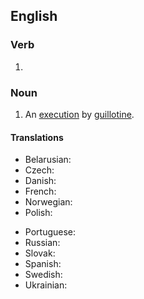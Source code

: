 ==English==

===Verb===
{{head|en|verb form}}

# {{present participle of|en|guillotine|nocat=1}}

===Noun===
{{en-noun}}

# An [[execution]] by [[guillotine]].

====Translations====
{{trans-top|}}
* Belarusian: {{t|be|гільяцінава́нне|n|sc=Cyrl}}
* Czech: {{t|cs|gilotinace|n}}
* Danish: {{t|da|guillotinering|c}}
* French: {{t|fr|guillotinisation|f}}
* Norwegian: {{t|no|giljotinering|f}}
* Polish: {{t|pl|gilotynowanie|n}}
{{trans-mid}}
* Portuguese: {{t|pt|guilhotinização|f}}
* Russian: {{t+|ru|гильотини́рование|n}}
* Slovak: {{t|sk|gilotínovanie|n}}
* Spanish: {{t|es|guillotinización|f}}
* Swedish: {{t|sv|giljotinering|c}}
* Ukrainian: {{t|uk|гільйотинува́ння|m|sc=Cyrl}}
{{trans-bottom}}